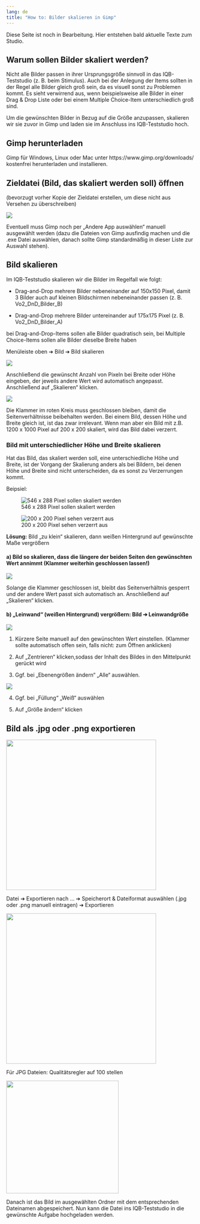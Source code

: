 ```yaml
---
lang: de
title: "How to: Bilder skalieren in Gimp"
---
```


::: {.callout-note}
Diese Seite ist noch in Bearbeitung. Hier entstehen bald aktuelle Texte zum Studio.
:::

## Warum sollen Bilder skaliert werden?

Nicht alle Bilder passen in ihrer Ursprungsgröße sinnvoll in das IQB-Teststudio (z. B. beim Stimulus). 
Auch bei der Anlegung der Items sollten in der Regel alle Bilder gleich groß sein, da es visuell sonst zu 
Problemen kommt. Es sieht verwirrend aus, wenn beispielsweise alle Bilder in einer Drag & Drop 
Liste oder bei einem Multiple Choice-Item unterschiedlich groß sind. 

Um die gewünschten Bilder in Bezug auf die Größe anzupassen, skalieren wir sie zuvor in Gimp und 
laden sie im Anschluss ins IQB-Teststudio hoch. 

## Gimp herunterladen

Gimp für Windows, Linux oder Mac unter https://www.gimp.org/downloads/ kostenfrei herunterladen und installieren.

## Zieldatei (Bild, das skaliert werden soll) öffnen

(bevorzugt vorher Kopie der Zieldatei erstellen, um diese nicht aus Versehen zu überschreiben)

![](Zieldatei.jpeg)

Eventuell muss Gimp noch per „Andere App auswählen“ manuell ausgewählt werden (dazu die Dateien von Gimp ausfindig machen und die .exe Datei auswählen, danach sollte Gimp standardmäßig in dieser Liste zur Auswahl stehen).

## Bild skalieren

Im IQB-Teststudio skalieren wir die Bilder im Regelfall wie folgt:

*  Drag-and-Drop mehrere Bilder nebeneinander auf 150x150 Pixel, damit 3 Bilder auch auf kleinen Bildschirmen nebeneinander passen (z. B. Vo2_DnD_Bilder_B)

*  Drag-and-Drop mehrere Bilder untereinander auf 175x175 Pixel (z. B. Vo2_DnD_Bilder_A)

::: {.callout-note}
 bei Drag-and-Drop-Items sollen alle Bilder quadratisch sein, bei Multiple Choice-Items sollen alle Bilder dieselbe Breite haben 
:::

Menüleiste oben ➔ Bild ➔ Bild skalieren

![](Skalieren.jpeg)

Anschließend die gewünscht Anzahl von Pixeln bei Breite oder Höhe eingeben, der jeweils andere Wert wird automatisch angepasst. Anschließend auf „Skalieren“ klicken.

![](Skalieren_zwei.jpeg)

::: {.callout-important}
Die Klammer im roten Kreis muss geschlossen bleiben, damit die Seitenverhältnisse beibehalten werden. Bei einem Bild, dessen Höhe und Breite gleich ist, ist das zwar irrelevant. Wenn man aber ein Bild mit z.B. 1200 x 1000 Pixel auf 200 x 200 skaliert, wird das Bild dabei verzerrt.
:::

### Bild mit unterschiedlicher Höhe und Breite skalieren 

Hat das Bild, das skaliert werden soll, eine unterschiedliche Höhe und Breite, ist der Vorgang der Skalierung anders als bei Bildern, bei denen Höhe und Breite sind nicht unterscheiden, da es sonst zu Verzerrungen kommt. 

Beipsiel: 

::: {layout="[70,30]" layout-valign="bottom"}
![546 x 288 Pixel sollen skaliert werden](Skalieren_Normal.jpeg)

![200 x 200 Pixel sehen verzerrt aus](Skalieren_Verzerrt.jpeg)
:::

**Lösung:** Bild „zu klein“ skalieren, dann weißen Hintergrund auf gewünschte Maße vergrößern

#### a) Bild so skalieren, dass die längere der beiden Seiten den gewünschten Wert annimmt (Klammer weiterhin geschlossen lassen!)

![](Bild_skalieren_Losung_eins.jpeg)

Solange die Klammer geschlossen ist, bleibt das Seitenverhältnis gesperrt und der andere Wert passt sich automatisch an. Anschließend auf „Skalieren“ klicken.

#### b) „Leinwand“ (weißen Hintergrund) vergrößern: Bild ➔ Leinwandgröße

![](Bild_Skalieren_Losung_zwei.jpeg)

::: {layout-ncol=2}

1. Kürzere Seite manuell auf den gewünschten Wert einstellen. (Klammer sollte automatisch offen sein, falls nicht: zum Öffnen anklicken)

2.  Auf „Zentrieren“ klicken,sodass der Inhalt des Bildes in den Mittelpunkt gerückt wird

3.  Ggf. bei „Ebenengrößen ändern“ „Alle“ auswählen.

![](Skalieren_Leinwandgrose.jpeg)

4. Ggf. bei „Füllung“ „Weiß“ auswählen

5. Auf „Größe ändern“ klicken

:::

## Bild als .jpg oder .png exportieren

![](Bild_exportieren.jpeg){width=400}


Datei ➔ Exportieren nach … ➔ Speicherort & Dateiformat auswählen (.jpg oder .png manuell 
eintragen) ➔ Exportieren

![](Bild_exportiere_zwei.jpeg){width=400}

Für JPG Dateien: Qualitätsregler auf 100 stellen

![](Bild_exportieren_drei.jpeg){width=300}

Danach ist das Bild im ausgewählten Ordner mit dem entsprechenden Dateinamen abgespeichert. Nun kann die Datei ins IQB-Teststudio in die gewünschte Aufgabe hochgeladen werden.